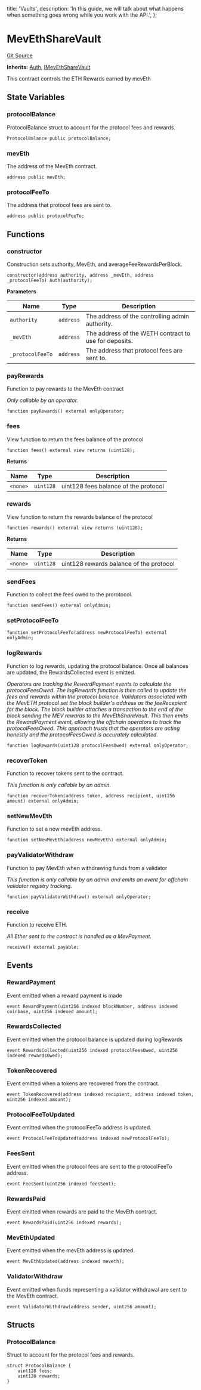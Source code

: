   title: 'Vaults',
  description:
    'In this guide, we will talk about what happens when something goes wrong while you work with the API.',
};


# MevEthShareVault
[Git Source](https://github.com/manifoldfinance/mevETH2/blob/847c0c5139d5d64a497e3110d03860dbdc2f838f/src/MevEthShareVault.sol)

**Inherits:**
[Auth](/src/libraries/Auth.sol/contract.Auth.md), [IMevEthShareVault](/src/interfaces/IMevEthShareVault.sol/interface.IMevEthShareVault.md)


This contract controls the ETH Rewards earned by mevEth


## State Variables
### protocolBalance
ProtocolBalance struct to account for the protocol fees and rewards.


```solidity
ProtocolBalance public protocolBalance;
```


### mevEth
The address of the MevEth contract.


```solidity
address public mevEth;
```


### protocolFeeTo
The address that protocol fees are sent to.


```solidity
address public protocolFeeTo;
```


## Functions
### constructor

Construction sets authority, MevEth, and averageFeeRewardsPerBlock.


```solidity
constructor(address authority, address _mevEth, address _protocolFeeTo) Auth(authority);
```
**Parameters**

|Name|Type|Description|
|----|----|-----------|
|`authority`|`address`|The address of the controlling admin authority.|
|`_mevEth`|`address`|The address of the WETH contract to use for deposits.|
|`_protocolFeeTo`|`address`|The address that protocol fees are sent to.|


### payRewards

Function to pay rewards to the MevEth contract

*Only callable by an operator.*


```solidity
function payRewards() external onlyOperator;
```

### fees

View function to return the fees balance of the protocol


```solidity
function fees() external view returns (uint128);
```
**Returns**

|Name|Type|Description|
|----|----|-----------|
|`<none>`|`uint128`|uint128 fees balance of the protocol|


### rewards

View function to return the rewards balance of the protocol


```solidity
function rewards() external view returns (uint128);
```
**Returns**

|Name|Type|Description|
|----|----|-----------|
|`<none>`|`uint128`|uint128 rewards balance of the protocol|


### sendFees

Function to collect the fees owed to the prorotocol.


```solidity
function sendFees() external onlyAdmin;
```

### setProtocolFeeTo


```solidity
function setProtocolFeeTo(address newProtocolFeeTo) external onlyAdmin;
```

### logRewards

Function to log rewards, updating the protocol balance. Once all balances are updated, the RewardsCollected event is emitted.

*Operators are tracking the RewardPayment events to calculate the protocolFeesOwed.
The logRewards function is then called to update the fees and rewards within the protocol balance.
Validators associated with the MevETH protocol set the block builder's address as the feeRecepient for the block.
The block builder attaches a transaction to the end of the block sending the MEV rewards to the MevEthShareVault.
This then emits the RewardPayment event, allowing the offchain operators to track the protocolFeesOwed.
This approach trusts that the operators are acting honestly and the protocolFeesOwed is accurately calculated.*


```solidity
function logRewards(uint128 protocolFeesOwed) external onlyOperator;
```

### recoverToken

Function to recover tokens sent to the contract.

*This function is only callable by an admin.*


```solidity
function recoverToken(address token, address recipient, uint256 amount) external onlyAdmin;
```

### setNewMevEth

Function to set a new mevEth address.


```solidity
function setNewMevEth(address newMevEth) external onlyAdmin;
```

### payValidatorWithdraw

Function to pay MevEth when withdrawing funds from a validator

*This function is only callable by an admin and emits an event for offchain validator registry tracking.*


```solidity
function payValidatorWithdraw() external onlyOperator;
```

### receive

Function to receive ETH.

*All Ether sent to the contract is handled as a MevPayment.*


```solidity
receive() external payable;
```

## Events
### RewardPayment
Event emitted when a reward payment is made


```solidity
event RewardPayment(uint256 indexed blockNumber, address indexed coinbase, uint256 indexed amount);
```

### RewardsCollected
Event emitted when the protocol balance is updated during logRewards


```solidity
event RewardsCollected(uint256 indexed protocolFeesOwed, uint256 indexed rewardsOwed);
```

### TokenRecovered
Event emitted when a tokens are recovered from the contract.


```solidity
event TokenRecovered(address indexed recipient, address indexed token, uint256 indexed amount);
```

### ProtocolFeeToUpdated
Event emitted when the protocolFeeTo address is updated.


```solidity
event ProtocolFeeToUpdated(address indexed newProtocolFeeTo);
```

### FeesSent
Event emitted when the protocol fees are sent to the protocolFeeTo address.


```solidity
event FeesSent(uint256 indexed feesSent);
```

### RewardsPaid
Event emitted when rewards are paid to the MevEth contract.


```solidity
event RewardsPaid(uint256 indexed rewards);
```

### MevEthUpdated
Event emitted when the mevEth address is updated.


```solidity
event MevEthUpdated(address indexed meveth);
```

### ValidatorWithdraw
Event emitted when funds representing a validator withdrawal are sent to the MevEth contract.


```solidity
event ValidatorWithdraw(address sender, uint256 amount);
```

## Structs
### ProtocolBalance
Struct to account for the protocol fees and rewards.


```solidity
struct ProtocolBalance {
    uint128 fees;
    uint128 rewards;
}
```

